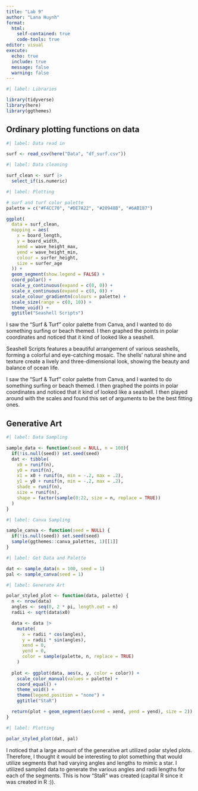 ```yaml
---
title: "Lab 9"
author: "Lana Huynh"
format: 
  html: 
    self-contained: true
    code-tools: true
editor: visual
execute: 
  echo: true
  include: true
  message: false
  warning: false
---
```


```r
#| label: Libraries

library(tidyverse)
library(here)
library(ggthemes)
```

## Ordinary plotting functions on data

```r
#| label: Data read in

surf <- read_csv(here("Data", "df_surf.csv"))
```

```r
#| label: Data cleaning

surf_clean <- surf |>
  select_if(is.numeric)
```

```r
#| label: Plotting

# surf and turf color palette
palette = c("#F4CC70", "#DE7A22", "#20948B", "#6AB187")

ggplot(
  data = surf_clean,
  mapping = aes(
    x = board_length,
    y = board_width,
    xend = wave_height_max,
    yend = wave_height_min,
    colour = surfer_height,
    size = surfer_age
  )) + 
  geom_segment(show.legend = FALSE) +
  coord_polar() +
  scale_y_continuous(expand = c(0, 0)) +
  scale_x_continuous(expand = c(0, 0)) + 
  scale_colour_gradientn(colours = palette) +
  scale_size(range = c(0, 10)) + 
  theme_void() +
  ggtitle("Seashell Scripts")
```

I saw the "Surf & Turf" color palette from Canva, and I wanted to do something surfing or beach themed. I then graphed the points in polar coordinates and noticed that it kind of looked like a seashell.

Seashell Scripts features a beautiful arrangement of various seashells, forming a colorful and eye-catching mosaic. The shells' natural shine and texture create a lively and three-dimensional look, showing the beauty and balance of ocean life. 

I saw the "Surf & Turf" color palette from Canva, and I wanted to do something surfing or beach themed. I then graphed the points in polar coordinates and noticed that it kind of looked like a seashell. I then played around with the scales and found this set of arguments to be the best fitting ones.

## Generative Art

```r
#| label: Data Sampling

sample_data <- function(seed = NULL, n = 100){
  if(!is.null(seed)) set.seed(seed)
  dat <- tibble(
    x0 = runif(n),
    y0 = runif(n),
    x1 = x0 + runif(n, min = -.2, max = .2),
    y1 = y0 + runif(n, min = -.2, max = .2),
    shade = runif(n), 
    size = runif(n),
    shape = factor(sample(0:22, size = n, replace = TRUE))
  )
}
```

```r
#| label: Canva Sampling

sample_canva <- function(seed = NULL) {
  if(!is.null(seed)) set.seed(seed)
  sample(ggthemes::canva_palettes, 1)[[1]]
}
```

```r
#| label: Get Data and Palette

dat <- sample_data(n = 100, seed = 1)
pal <- sample_canva(seed = 1)
```

```r
#| label: Generate Art

polar_styled_plot <- function(data, palette) {
  n <- nrow(data)
  angles <- seq(0, 2 * pi, length.out = n)
  radii <- sqrt(data$x0)

  data <- data |>
    mutate(
      x = radii * cos(angles),
      y = radii * sin(angles),
      xend = 0,
      yend = 0,
      color = sample(palette, n, replace = TRUE)
    )
  
  plot <- ggplot(data, aes(x, y, color = color)) +
    scale_color_manual(values = palette) +
    coord_equal() +
    theme_void() +
    theme(legend.position = "none") +
    ggtitle("StaR")

  return(plot + geom_segment(aes(xend = xend, yend = yend), size = 2))
}
```

```r
#| label: Plotting

polar_styled_plot(dat, pal)
```

I noticed that a large amount of the generative art utilized polar styled plots. Therefore, I thought it would be interesting to plot something that would utilize segments that had varying angles and lengths to mimic a star. I utilized sampled data to generate the various angles and radii lengths for each of the segments. This is how "StaR" was created (capital R since it was created in R :)).
